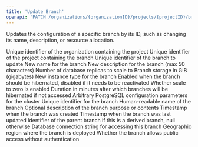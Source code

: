 ```yaml
---
title: 'Update Branch'
openapi: 'PATCH /organizations/{organizationID}/projects/{projectID}/branches/{branchID}'
---
```


Updates the configuration of a specific branch by its ID, such as changing its name, description, or resource allocation.

<ParamField path="organizationID" type="string" required>
  Unique identifier of the organization containing the project
</ParamField>

<ParamField path="projectID" type="string" required>
  Unique identifier of the project containing the branch
</ParamField>

<ParamField path="branchID" type="string" required>
  Unique identifier of the branch to update
</ParamField>

<ParamField body="name" type="string">
  New name for the branch
</ParamField>
<ParamField body="description" type="string" maxLength="50">
  New description for the branch (max 50 characters)
</ParamField>
<ParamField body="replicas" type="integer" min="0" max="4">
  Number of database replicas to scale to
</ParamField>
<ParamField body="storage" type="integer" max="100">
  Branch storage in GiB (gigabytes)
</ParamField>
<ParamField body="instanceType" type="string">
  New instance type for the branch
</ParamField>
<ParamField body="hibernate" type="boolean">
  Enabled when the branch should be hibernated, disabled if it needs to be reactivated
</ParamField>
<ParamField body="scaleToZero" type="object">
  <Expandable title="Scale To Zero Configuration">
    <ResponseField name="enabled" type="boolean">
      Whether scale to zero is enabled
    </ResponseField>
    <ResponseField name="inactivityPeriodMinutes" type="integer">
      Duration in minutes after which branches will be hibernated if not accessed
    </ResponseField>
  </Expandable>
</ParamField>
<ParamField body="postgresConfigurationParameters" type="object">
  Arbitrary PostgreSQL configuration parameters for the cluster
</ParamField>

<ResponseField name="id" type="string">
  Unique identifier for the branch
</ResponseField>
<ResponseField name="name" type="string">
  Human-readable name of the branch
</ResponseField>
<ResponseField name="description" type="string">
  Optional description of the branch purpose or contents
</ResponseField>
<ResponseField name="createdAt" type="string" format="date-time">
  Timestamp when the branch was created
</ResponseField>
<ResponseField name="updatedAt" type="string" format="date-time">
  Timestamp when the branch was last updated
</ResponseField>
<ResponseField name="parentID" type="string" nullable>
  Identifier of the parent branch if this is a derived branch, null otherwise
</ResponseField>
<ResponseField name="connectionString" type="string" nullable>
  Database connection string for accessing this branch
</ResponseField>
<ResponseField name="region" type="string">
  Geographic region where the branch is deployed
</ResponseField>
<ResponseField name="publicAccess" type="boolean">
  Whether the branch allows public access without authentication
</ResponseField>
